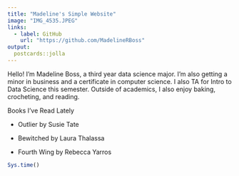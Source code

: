 ---
title: "Madeline's Simple Website"
image: "IMG_4535.JPEG"
links:
  - label: GitHub
    url: "https://github.com/MadelineRBoss"
output:
  postcards::jolla
---

Hello! I'm Madeline Boss, a third year data science major. I'm also getting a minor in business and a certificate in computer science. I also TA for Intro to Data Science this semester. Outside of academics, I also enjoy baking, crocheting, and reading.

Books I've Read Lately

-   Outlier by Susie Tate

-   Bewitched by Laura Thalassa

-   Fourth Wing by Rebecca Yarros

```{r}
Sys.time()
```
